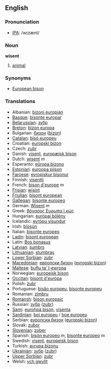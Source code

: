 ==English==

===Pronunciation===
*[[w:IPA|IPA]]: /wɪzænt/

===Noun===
'''wisent'''

# [[animal]]

===Synonyms===
*[[European bison]]

===Translations===

*Albanian: [[bizoni europian]]
*[[Basque]]: [[bisonte europar]]
*[[Belarussian]]: [[зубр]]
*[[Breton]]: [[bizon europa]]
*Bulgarian: [[бизон]] ([[bizon]])
*[[Catalan]]: [[bisó europeu]]
*Croatian: [[europski bizon]]
*Czech: [[zubr]]
*Danish: [[visent]], [[europæisk bison]]
*Dutch: [[wisent]] ''m''
*Esperanto: [[eŭropa bizono]]
*[[Estonian]]: [[euroopa piison]]
*[[Faroese]]: [[evropiskur bisonur]]
*Finnish: [[visentti]]
*French: [[bison d'europe]] ''m''
*[[Frisian]]: [[wisint]]
*[[Friulian]]: [[bisont european]]
*[[Gallegan]]: [[bisonte europeo]]
*German: [[Wisent]] ''m''
*Greek: [[βόνασος Ευρωπα ϊ κώς]] '' ''
*Hungarian: [[európai bölény]]
*Icelandic: [[evrópu vísundur]]
*Irish: [[bíosún]]
*Italian: [[bisonte europeo]] '' ''
*[[Ladin]]: [[bisont european]]
*Latin: [[Bos bonasus]] '' ''
*[[Latvian]]: [[sumbrs]]
*[[Lithuanian]]: [[stumbras]]
*[[Lower Sorbian]]: [[zubr]]
*[[Macedonian]]: [[европски бизон]] ([[evropski bizon]])
*[[Maltese]]: [[buflu ta’ l-ewropa]]
*Norwegian: [[europeisk bison]]
*[[Occitan]]: [[bisont d'euròpa]]
*Polish: [[żubr]] '' ''
*Portuguese: [[bisăo europeu]], [[bisonte europeu]]
*Romanian: [[zimbru]]
*[[Romansh]]: [[bison europaic]]
*Russian: [[зубр]] ([[zubr]]) '' ''
*[[Sami]]: [[eurohpá bison]], [[visenta]]
*[[Sardinian]]: [[boi europeu]] / [[boe europeu]]
*Serbian: [[еуропски бизон]] ([[europski bizon]])
*Slovak: [[zubor]]
*[[Slovenian]]: [[zober]]
*Spanish: [[bisón europeo]] ''m'', [[bisonte europeo]] ''m''
*Swedish: [[visent]], [[europeisk bison]]
*Turkish: [[avrupa bizonu]]
*[[Ukrainian]]: [[зубр]] ([[zubr]])
*[[Upper Sorbian]]: [[zubr]]
*Welsh: [[ych gwyllt]]